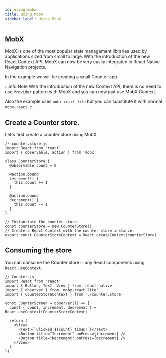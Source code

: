 ```yaml
---
id: using-mobx
title: Using MobX
sidebar_label: Using MobX
---
```


## MobX
MobX is one of the most popular state management libraries used by applications sized from small to large. 
With the introduction of the new React Context API, MobX can now be very easily integrated in React Native Navigation
projects.

In the example we will be creating a small Counter app.

:::info Note
With the introduction of the new Context API, there is no need to use `Provider` pattern with MobX and you
can now just use MobX Context.

Also the example uses `mobx-react-lite` but you can substitute it with normal `mobx-react`.
:::

## Create a Counter store.
Let's first create a counter store using MobX.

```tsx
// counter.store.js
import React from 'react'
import { observable, action } from 'mobx'

class CounterStore {
  @observable count = 0

  @action.bound
  increment() {
    this.count += 1
  }

  @action.bound
  decrement() {
    this.count -= 1
  }
}

// Instantiate the counter store.
const counterStore = new CounterStore()
// Create a React Context with the counter store instance.
export const CounterStoreContext = React.createContext(counterStore)
```

## Consuming the store
You can consume the Counter store in any React components using `React.useContext`.

```tsx
// Counter.js
import React from 'react'
import { Button, Text, View } from 'react-native'
import { observer } from 'mobx-react-lite'
import { CounterStoreContext } from './counter.store'

const CounterScreen = observer(() => {
  const { count, increment, decrement } = React.useContext(CounterStoreContext)

  return (
    <View>
      <Text>{`Clicked ${count} times!`}</Text>
      <Button title="Increment" onPress={increment} />
      <Button title="Decrement" onPress={decrement} />
    </View>
  )
})
```